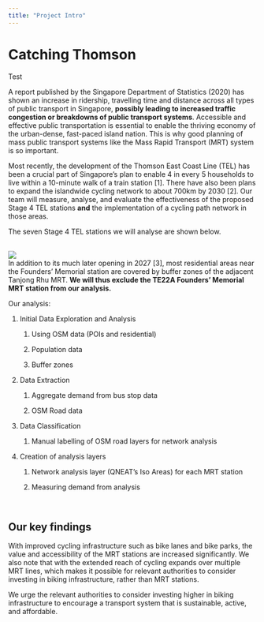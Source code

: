```yaml
---
title: "Project Intro"
---
```


# Catching Thomson

Test

A report published by the Singapore Department of Statistics (2020) has shown an increase in ridership, travelling time and distance across all types of public transport in Singapore, **possibly leading to increased traffic congestion or breakdowns of public transport systems**. Accessible and effective public transportation is essential to enable the thriving economy of the urban-dense, fast-paced island nation. This is why good planning of mass public transport systems like the Mass Rapid Transport (MRT) system is so important. 

Most recently, the development of the Thomson East Coast Line (TEL) has been a crucial part of Singapore's plan to enable 4 in every 5 households to live within a 10-minute walk of a train station \[1\]. There have also been plans to expand the islandwide cycling network to about 700km by 2030 \[2\]. Our team will measure, analyse, and evaluate the effectiveness of the proposed Stage 4 TEL stations **and** the implementation of a cycling path network in those areas. \

The seven Stage 4 TEL stations we will analyse are shown below.

\
![](https://lh3.googleusercontent.com/Om0ck8dM6486QcEp1b_mgQcFsIrbGXBt9vxVcxZ5moIHuitEph4htTfyUYwDKHdxtan5Qu3uQlpDooD5tQvzgcywSWpOuigMGOxs9FeHB79WW53UdXZSJcoefu86gAfmYuzs_2eDwlshCpoAQ113iGQxhSwtm310LaU3bvkWqMpGhq-HSIF8HdD7I9luIw)\
In addition to its much later opening in 2027 \[3\], most residential areas near the Founders' Memorial station are covered by buffer zones of the adjacent Tanjong Rhu MRT. **We will thus exclude the TE22A Founders' Memorial MRT station from our analysis.**\

Our analysis:

1.  Initial Data Exploration and Analysis

    1.  Using OSM data (POIs and residential)

    2.  Population data

    3.  Buffer zones

2.  Data Extraction

    1.  Aggregate demand from bus stop data

    2.  OSM Road data

3.  Data Classification

    1.  Manual labelling of OSM road layers for network analysis

4.  Creation of analysis layers

    1.  Network analysis layer (QNEAT's Iso Areas) for each MRT station

    2.  Measuring demand from analysis

\

## **Our key findings**

With improved cycling infrastructure such as bike lanes and bike parks, the value and accessibility of the MRT stations are increased significantly. We also note that with the extended reach of cycling expands over multiple MRT lines, which makes it possible for relevant authorities to consider investing in biking infrastructure, rather than MRT stations. 

We urge the relevant authorities to consider investing higher in biking infrastructure to encourage a transport system that is sustainable, active, and affordable.
